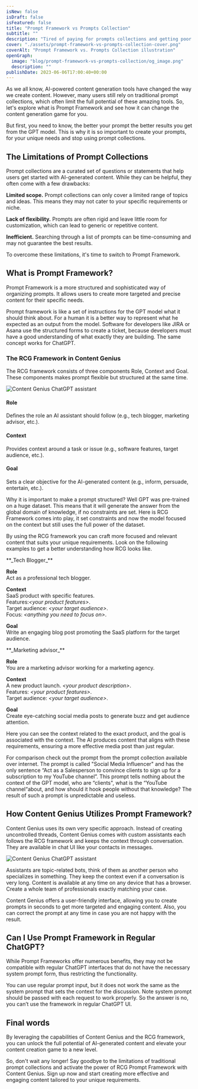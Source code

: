 ```yaml
---
isNew: false
isDraft: false
isFeatured: false
title: "Prompt Framework vs Prompts Collection"
subtitle: ""
description: "Tired of paying for prompts collections and getting poor GPT answers? Use Prompt Framework to create context-aware assistants that exactly match your task and harness the true potential of AI content generation."
cover: "./assets/prompt-framework-vs-prompts-collection-cover.png"
coverAlt: "Prompt Framework vs. Prompts Collection illustration"
openGraph:
  image: "blog/prompt-framework-vs-prompts-collection/og_image.png"
  description: ""
publishDate: 2023-06-06T17:00:40+00:00
---
```


As we all know, AI-powered content generation tools have changed the way we create content. However, many users still rely on traditional prompt collections, which often limit the full potential of these amazing tools. So, let's explore what is Prompt Framework and see how it can change the content generation game for you.

But first, you need to know, the better your prompt the better results you get from the GPT model. This is why it is so important to create your prompts, for your unique needs and stop using prompt collections.

## The Limitations of Prompt Collections

Prompt collections are a curated set of questions or statements that help users get started with AI-generated content. While they can be helpful, they often come with a few drawbacks:

**Limited scope.** Prompt collections can only cover a limited range of topics and ideas. This means they may not cater to your specific requirements or niche.

**Lack of flexibility.** Prompts are often rigid and leave little room for customization, which can lead to generic or repetitive content.

**Inefficient.** Searching through a list of prompts can be time-consuming and may not guarantee the best results.

To overcome these limitations, it's time to switch to Prompt Framework.

## What is Prompt Framework?

Prompt Framework is a more structured and sophisticated way of organizing prompts. It allows users to create more targeted and precise content for their specific needs.

Prompt framework is like a set of instructions for the GPT model what it should think about. For a human it is a better way to represent what he expected as an output from the model. Software for developers like JIRA or Asana use the structured forms to create a ticket, because developers must have a good understanding of what exactly they are building. The same concept works for ChatGPT.

### The RCG Framework in Content Genius

The RCG framework consists of three components Role, Context and Goal. These components makes prompt flexible but structured at the same time.

![Content Genius ChatGPT assistant](./assets/content-genius-rcg-framework.png)

#### Role

Defines the role an AI assistant should follow (e.g., tech blogger, marketing advisor, etc.).

#### Context

Provides context around a task or issue (e.g., software features, target audience, etc.).

#### Goal

Sets a clear objective for the AI-generated content (e.g., inform, persuade, entertain, etc.).

Why it is important to make a prompt structured? Well GPT was pre-trained on a huge dataset. This means that it will generate the answer from the global domain of knowledge, if no constraints are set. Here is RCG Framework comes into play, it set constraints and now the model focused on the context but still uses the full power of the dataset.

By using the RCG framework you can craft more focused and relevant content that suits your unique requirements. Look on the following examples to get a better understanding how RCG looks like.

<div class="bg-gray-800 px-8 border rounded-lg prose-strong:text-gray-100 prose-p:text-gray-400">
**_Tech Blogger_**

**Role**\
Act as a professional tech blogger.

**Context**\
SaaS product with specific features.\
Features:_\<your product features>_.\
Target audience: _\<your target audience>_.\
Focus: _\<anything you need to focus on>_.

**Goal**\
Write an engaging blog post promoting the SaaS platform for the target audience.

</div>

<div class="bg-gray-800 px-8 border rounded-lg prose-strong:text-gray-100 prose-p:text-gray-400">
**_Marketing advisor_**

**Role**\
You are a marketing advisor working for a marketing agency.

**Context**\
A new product launch. _\<your product description>_.\
Features: _\<your product features>_.\
Target audience: _\<your target audience>_.

**Goal**\
Create eye-catching social media posts to generate buzz and get audience attention.

</div>

Here you can see the context related to the exact product, and the goal is associated with the context. The AI produces content that aligns with these requirements, ensuring a more effective media post than just regular.

For comparison check out the prompt from the prompt collection available over internet. The prompt is called "Social Media Influencer" and has the only sentence “Act as a Salesperson to convince clients to sign up for a subscription to my YouTube channel”. This prompt tells nothing about the context of the GPT model, who are “clients", what is the “YouTube channel“about, and how should it hook people without that knowledge? The result of such a prompt is unpredictable and useless.

## How Content Genius Utilizes Prompt Framework?

Content Genius uses its own very specific approach. Instead of creating uncontrolled threads, Content Genius comes with custom assistants each follows the RCG framework and keeps the context through conversation. They are available in chat UI like your contacts in messages.

![Content Genius ChatGPT assistant](./assets/content-genius-rcg-framework-output.png)

Assistants are topic-related bots, think of them as another person who specializes in something. They keep the context even if a conversation is very long. Content is available at any time on any device that has a browser. Create a whole team of professionals exactly matching your case.

Content Genius offers a user-friendly interface, allowing you to create prompts in seconds to get more targeted and engaging content. Also, you can correct the prompt at any time in case you are not happy with the result.

## Can I Use Prompt Framework in Regular ChatGPT?

While Prompt Frameworks offer numerous benefits, they may not be compatible with regular ChatGPT interfaces that do not have the necessary system prompt form, thus restricting the functionality.

You can use regular prompt input, but it does not work the same as the system prompt that sets the context for the discussion. Note system prompt should be passed with each request to work properly. So the answer is no, you can’t use the framework in regular ChatGPT UI.

## Final words

By leveraging the capabilities of Content Genius and the RCG framework, you can unlock the full potential of AI-generated content and elevate your content creation game to a new level.

So, don't wait any longer! Say goodbye to the limitations of traditional prompt collections and activate the power of RCG Prompt Framework with Content Genius. Sign up now and start creating more effective and engaging content tailored to your unique requirements.
